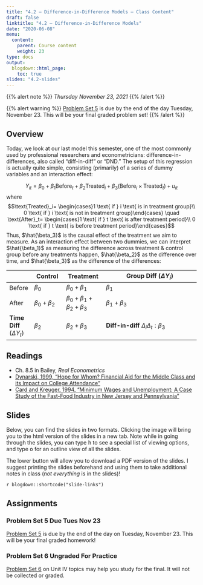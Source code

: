 ```yaml
---
title: "4.2 — Difference-in-Difference Models — Class Content"
draft: false
linktitle: "4.2 — Difference-in-Difference Models"
date: "2020-06-08"
menu:
  content:
    parent: Course content
    weight: 23
type: docs
output:
  blogdown::html_page:
    toc: true
slides: "4.2-slides"
---
```


{{% alert note %}}
*Thursday November 23, 2021*
{{% /alert %}}

{{% alert warning %}}
[Problem Set 5](/assignments/05-problem-set) is due by the end of the day Tuesday, November 23. This will be your final graded problem set!
{{% /alert %}}

## <i class="fas fa-info-circle fa-lg"></i> Overview

Today, we look at our last model this semester, one of the most commonly used by professional researchers and econometricians: difference-in-differences, also called “diff-in-diff” or “DND.” The setup of this regression is actually quite simple, consisting (primarily) of a series of dummy variables and an interaction effect:

$$Y_{it}=\beta_0+\beta_1 \text{Before}_{t}+ \beta_2 \text{Treated}_{i}+\beta_3(\text{Before}_i \times \text{Treated}_{t})+u_{it}$$
where 
$$\text{Treated}_i= \begin{cases}1 \text{ if } i \text{ is in treatment group}\\ 0 \text{ if } i \text{ is not in treatment group}\end{cases} \quad \text{After}_t= \begin{cases}1 \text{ if } t \text{ is after treatment period}\\ 0 \text{ if } t \text{ is before treatment period}\end{cases}$$
Thus, $\hat{\beta_3}$ is the causal effect of the treatment we aim to measure. As an interaction effect between two dummies, we can interpret $\hat{\beta_1}$ as measuring the difference across treatment & control group before any treatments happen, $\hat{\beta_2}$ as the difference over time, and $\hat{\beta_3}$ as the difference of the differences:

|    | Control | Treatment | **Group Diff** $(\Delta Y_i)$ |
|----|---------|-----------|---------------------------|
| Before | $\beta_0$ | $\beta_0+\beta_1$ | $\beta_1$ |
| After | $\beta_0+\beta_2$ | $\beta_0+\beta_1+\beta_2+\beta_3$ | $\beta_1+\beta_3$ |
| **Time Diff** $(\Delta Y_t)$ | $\beta_2$ | $\beta_2+\beta_3$ | **Diff-in-diff** $\Delta_i \Delta_t: \beta_3$ |

## <i class="fas fa-book-reader fa-lg"></i> Readings

- <i class="fas fa-book"></i> Ch. 8.5 in Bailey, *Real Econometrics*
- [<i class="fas fa-file-pdf"></i> Dynarski, 1999, “Hope for Whom? Financial Aid for the Middle Class and its Impact on College Attendance”](/readings/Dynarski-1999.pdf)
- [<i class="fas fa-file-pdf"></i> Card and Kreuger, 1994, “Minimum Wages and Unemployment: A Case Study of the Fast-Food Industry in New Jersey and Pennsylvania”](/readings/Card-Kreuger-1994.pdf)

## <i class="fas fa-chalkboard-teacher"></i> Slides

Below, you can find the slides in two formats. Clicking the image will bring you to the html version of the slides in a new tab. Note while in going through the slides, you can type <kbd>h</kbd> to see a special list of viewing options, and type <kbd>o</kbd> for an outline view of all the slides.

The lower button will allow you to download a PDF version of the slides. I suggest printing the slides beforehand and using them to take additional notes in class (*not everything* is in the slides)!

`r blogdown::shortcode("slide-links")`

## <i class="fas fa-laptop-code"></i> Assignments

### Problem Set 5 Due Tues Nov 23

[Problem Set 5](/assignments/05-problem-set) is due by the end of the day on Tuesday, November 23. This will be your final graded homework!

### Problem Set 6 Ungraded For Practice

[Problem Set 6](/assignments/06-problem-set) on Unit IV topics may help you study for the final. It will not be collected or graded.